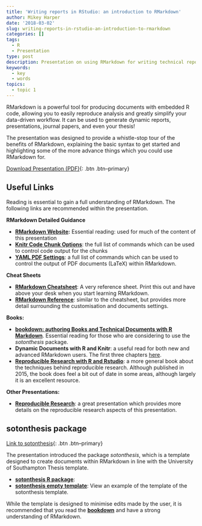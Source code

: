 ```yaml
---
title: 'Writing reports in RStudio: an introduction to RMarkdown'
author: Mikey Harper
date: '2018-03-02'
slug: writing-reports-in-rstudio-an-introduction-to-rmarkdown
categories: []
tags:
  - R
  - Presentation
type: post
description: Presentation on using RMarkdown for writing technical reports, and the benefits of reproducible research.
keywords:
  - key
  - words
topics:
  - topic 1
---
```


RMarkdown is a powerful tool for producing documents with embedded R code, allowing you to easily reproduce analysis and greatly simplify your data-driven workflow. It can be used to generate dynamic reports, presentations, journal papers, and even your thesis!

The presentation was designed to provide a whistle-stop tour of the benefits of RMarkdown, explaining the basic syntax to get started and highlighting some of the more advance things which you could use RMarkdown for.

<script async class="speakerdeck-embed" data-id="4762f43cec7a4a75be0c23f06526dac2" data-ratio="1.33333333333333" src="//speakerdeck.com/assets/embed.js"></script>

[Download Presentation (PDF)](https://speakerd.s3.amazonaws.com/presentations/4762f43cec7a4a75be0c23f06526dac2/Writing_reports_in_RStudio.pdf){: .btn .btn--primary}

## Useful Links

Reading is essential to gain a full understanding of RMarkdown. The following links are recommended within the presentation.

**RMarkdown Detailed Guidance**

- **[RMarkdown Website](http://rmarkdown.rstudio.com/index.html):** Essential reading: used for much of the content of this presentation
- **[Knitr Code Chunk Options](https://yihui.name/knitr/options/)**: the full list of commands which can be used to control code output for the chunks
- **[YAML PDF Settings](http://rmarkdown.rstudio.com/pdf_document_format.html)**: a full list of commands which can be used to control the output of PDF documents (LaTeX) within RMarkdown.

**Cheat Sheets**

- **[RMarkdown Cheatsheet](https://www.rstudio.com/wp-content/uploads/2015/02/rmarkdown-cheatsheet.pdf)**: A very reference sheet. Print this out and have above your desk when you start learning RMarkdown.
-  **[RMarkdown Reference](https://www.rstudio.com/wp-content/uploads/2015/03/rmarkdown-reference.pdf)**: similar to the cheatsheet, but provides more detail surrounding the customisation and documents settings.

**Books:**

- **[bookdown: authoring Books and Technical Documents with R Markdown](https://bookdown.org/yihui/bookdown/)**. Essential reading for those who are considering to use the *sotonthesis* package. 
- **Dynamic Documents with R and Knitr**: a useful read for both new and advanced RMarkdown users. The first three chapters [here](https://github.com/yihui/knitr-book).
- **[Reproducible Research with R and Rstudio](https://englianhu.files.wordpress.com/2016/01/reproducible-research-with-r-and-studio-2nd-edition.pdf)**: a more general book about the techniques behind reproducible research. Although published in 2015, the book does feel a bit out of date in some areas, although largely it is an excellent resource.

**Other Presentations:**

- **[Reproducible Research](http://benmarwick.github.io/CSSS-Primer-Reproducible-Research)**: a great presentation which provides more details on the reproducible research aspects of this presentation.

## sotonthesis package

[Link to sotonthesis](https://github.com/mikey-harper/sotonthesis){: .btn .btn--primary}

The presentation introduced the package *sotonthesis*, which is a template designed to create documents within RMarkdown in line with the University of Southampton Thesis template.

- **[sotonthesis R package](https://github.com/mikey-harper/sotonthesis)**: 
- **[sotonthesis empty template](https://github.com/mikey-harper/sotonthesis/blob/master/thesis.pdf)**: View an example of the template of the sotonthesis template.

While the template is designed to minimise edits made by the user, it is recommended that you read the **[bookdown](https://bookdown.org/yihui/bookdown/)** and have a strong understanding of RMarkdown. 
